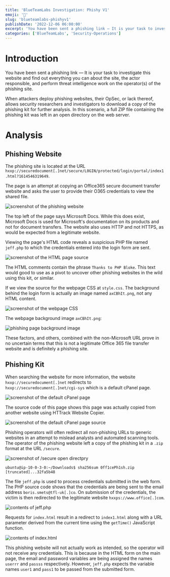 ```yaml
---
title: 'BlueTeamLabs Investigation: Phishy V1'
emoji: '🎣'
slug: 'blueteamlabs-phishyv1'
publishDate: '2022-12-06 06:00:00'
excerpt: 'You have been sent a phishing link — It is your task to investigate this website and find out everything you can about the site, the actor responsible, and perform threat intelligence work on the operator(s) of the phishing site.'
categories: ['BlueTeamLabs', 'Security-Operations']
---
```


# Introduction

You have been sent a phishing link — It is your task to investigate this website and find out everything you can about the site, the actor responsible, and perform threat intelligence work on the operator(s) of the phishing site.

When attackers deploy phishing websites, their OpSec, or lack thereof, allows security researchers and investigators to download a copy of the phishing kit for further analysis. In this scenario, a full ZIP file containing the phishing kit was left in an open directory on the web server.

# Analysis

## Phishing Website

The phishing site is located at the URL `hxxp://securedocument[.]net/secure/L0GIN/protected/login/portal/index1.html?1614546319649`.

The page is an attempt at copying an Office365 secure document transfer website and asks the user to provide their O365 credentials to view the shared file.

![screenshot of the phishing website](https://imgur.com/Z6Ac2Aq.png)

The top left of the page says Microsoft Docs. While this does exist, Microsoft Docs is used for Microsoft's documentation on its products and not for document transfers. The website also uses HTTP and not HTTPS, as would be expected from a legitimate website.

Viewing the page's HTML code reveals a suspicious PHP file named `jeff.php` to which the credentials entered into the login form are sent.

![screenshot of the HTML page source](https://imgur.com/QYVa3G7.png)


The HTML comments contain the phrase `Thanks to PHP Bloke`. This text would good to use as a pivot to uncover other phishing websites in the wild using this kit, or similar.

If we view the source for the webpage CSS at `style.css`. The background behind the login form is actually an image named `axCBhIt.png`, not any HTML content.

![screenshot of the webpage CSS](https://imgur.com/5I4vKMf.png)

The webpage background image `axCBhIt.png`:

![phishing page background image](https://imgur.com/19WUriN.png)

These factors, and others, combined with the non-Microsoft URL prove in no uncertain terms that this is not a legitimate Office 365 file transfer website and is definitely a phishing site.

## Phishing Kit

When searching the website for more information, the website `hxxp://securedocument[.]net` redirects to `hxxp://securedocument[.]net/cgi-sys` which is a default cPanel page. 

![screenshot of the default cPanel page](https://imgur.com/j02pCbD.png)

The source code of this page shows this page was actually copied from another website using HTTrack Website Copier.

![screenshot of the default cPanel page source](https://imgur.com/EIA7v3o.png)

Phishing operators will often redirect all non-phishing URLs to generic websites in an attempt to mislead analysts and automated scanning tools.
The operator of the phishing website left a copy of the phishing kit in a `.zip` format at the URL `/secure`.

![screenshot of /secure open directpry](https://imgur.com/GJBgUHi.png)

```
ubuntu@ip-10-0-3-0:~/Downloads$ sha256sum 0ff1cePh1sh.zip
[truncated]...32fa5b48
```

The file `jeff.php` is used to process credentials submitted in the web form. The PHP source code shows that the credentials are being sent to the email address `boris.smets@tfl-uk[.]co`. On submission of the credentials, the victim is then redirected to the legitimate website `hxxps://www.office[.]com`.

![contents of jeff.php](https://imgur.com/76FPPnO.png)


Requests for `index.html` result in a redirect to `index1.html` along with a URL parameter derived from the current time using the `getTime()` JavaScript function.

![contents of index.html](https://imgur.com/SYHGJYQ.png)

This phishing website will not actually work as intended, so the operator will not receive any credentials. This is because in the HTML form on the main page, the email and password variables are being assigned the names `userrr` and `passss` respectively. However, `jeff.php` expects the variable names `user1` and `pass1` to be passed from the submitted form.